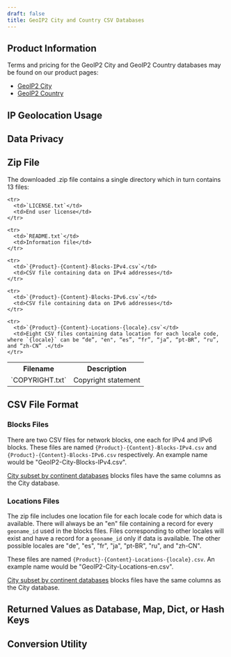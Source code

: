 ```yaml
---
draft: false
title: GeoIP2 City and Country CSV Databases
---
```



<Intro />

## Product Information

Terms and pricing for the GeoIP2 City and GeoIP2 Country databases may be
found on our product pages:

* [GeoIP2 City](https://www.maxmind.com/en/geoip2-city)
* [GeoIP2 Country](https://www.maxmind.com/en/geoip2-country)

## IP Geolocation Usage

<IPGeolocationUsage />

## Data Privacy

<DataPrivacy />

## Zip File

<ZipFileContent product-name="{Product}-{Content}" is-table-excluded={true} />

The downloaded .zip file contains a single directory which in turn contains 13
files:

<table>
  <tbody>
    <tr>
      <th>Filename</th>
      <th>Description</th>
    </tr>
    <tr>
      <td>`COPYRIGHT.txt`</td>
      <td>Copyright statement</td>
    </tr>

    <tr>
      <td>`LICENSE.txt`</td>
      <td>End user license</td>
    </tr>

    <tr>
      <td>`README.txt`</td>
      <td>Information file</td>
    </tr>

    <tr>
      <td>`{Product}-{Content}-Blocks-IPv4.csv`</td>
      <td>CSV file containing data on IPv4 addresses</td>
    </tr>

    <tr>
      <td>`{Product}-{Content}-Blocks-IPv6.csv`</td>
      <td>CSV file containing data on IPv6 addresses</td>
    </tr>

    <tr>
      <td>`{Product}-{Content}-Locations-{locale}.csv`</td>
      <td>Eight CSV files containing data location for each locale code, where `{locale}` can be “de”, "en", “es”, “fr”, “ja”, “pt-BR”, “ru”, and “zh-CN” .</td>
    </tr>
  </tbody>
</table>

## CSV File Format

<FileFormat />

### Blocks Files

There are two CSV files for network blocks, one each for IPv4 and IPv6 blocks.
These files are named `{Product}-{Content}-Blocks-IPv4.csv` and
`{Product}-{Content}-Blocks-IPv6.csv` respectively. An example name would be
"GeoIP2-City-Blocks-IPv4.csv".

[City subset by continent databases](https://www.maxmind.com/en/geoip2-city-database-by-continent)
blocks files have the same columns as the City database.

<CsvBlockTable />

<CoordinatesWarning />

### Locations Files

The zip file includes one location file for each locale code for which data is
available. There will always be an "en" file containing a record for every
`geoname_id` used in the blocks files. Files corresponding to other locales will
exist and have a record for a `geoname_id` only if data is available. The other
possible locales are "de", "es", "fr", "ja", "pt-BR", "ru", and "zh-CN".

These files are named `{Product}-{Content}-Locations-{locale}.csv`. An example
name would be "GeoIP2-City-Locations-en.csv".

[City subset by continent databases](https://www.maxmind.com/en/geoip2-city-database-by-continent)
blocks files have the same columns as the City database.

<CsvLocationTable />

## Returned Values as Database, Map, Dict, or Hash Keys

<ReturnedValuesAsKeys />

## Conversion Utility

<ConversionUtility />
